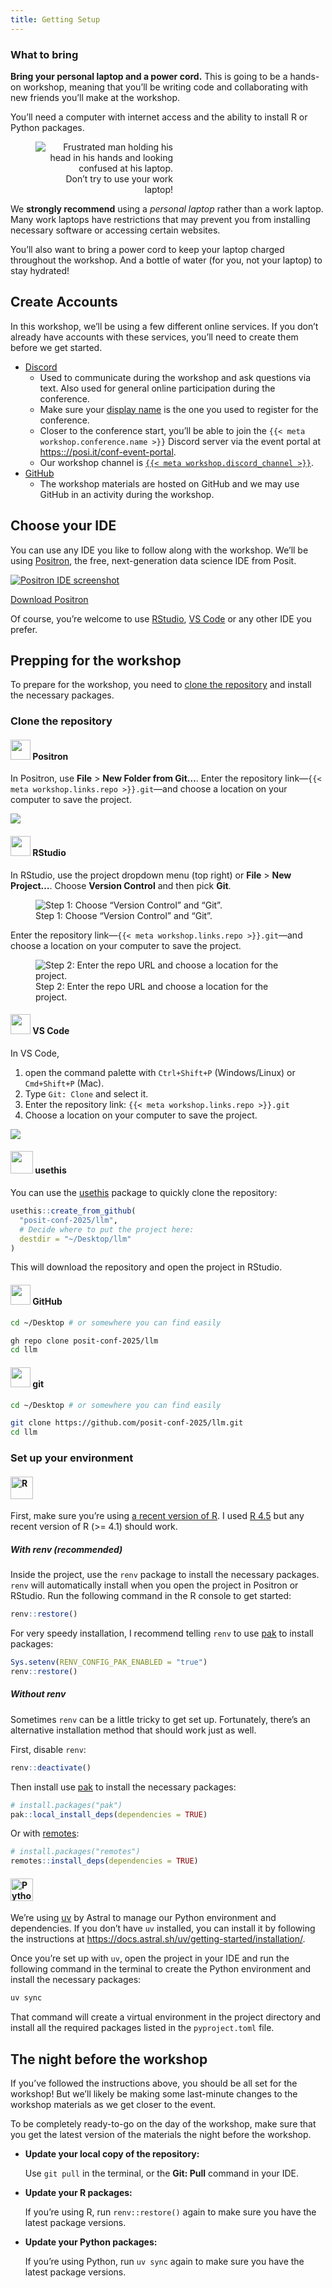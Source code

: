 ```yaml
---
title: Getting Setup
---
```


### What to bring

**Bring your [personal laptop]{.text-danger} and a power cord.**
This is going to be a hands-on workshop, meaning that you’ll be writing code and collaborating with new friends you’ll make at the workshop.

::: {.callout-caution title="Bring your own laptop"}

You'll need a computer with internet access and the ability to install R or Python packages.

::: {.float-md-end .ms-3 .my-2 style="max-width:300px; text-align: right"}
![Don't try to use your work laptop!](assets/frustrated-man.png){alt="Frustrated man holding his head in his hands and looking confused at his laptop."}
:::

We **strongly recommend** using a _personal laptop_ rather than a work laptop.
Many work laptops have restrictions that may prevent you from installing necessary software or accessing certain websites.

You'll also want to bring a power cord to keep your laptop charged throughout the workshop.
And a bottle of water (for you, not your laptop) to stay hydrated!
:::


<!--
As a back-up, you can use an entirely pre-configured [Posit Cloud](https://posit.cloud) instance ([details below](#using-posit-cloud)), so you don’t need to set up anything on your computer.
-->

## Create Accounts

In this workshop, we'll be using a few different online services.
If you don't already have accounts with these services, you'll need to create them before we get started.

* [Discord](https://discord.com/register)
  * Used to communicate during the workshop and ask questions via text. Also used for general online participation during the conference.
  * Make sure your [display name](https://support.discord.com/hc/en-us/articles/12620128861463-New-Usernames-Display-Names#h_01GXPQABMYGEHGPRJJXJMPHF5C) is the one you used to register for the conference.
  * Closer to the conference start, you'll be able to join the `{{< meta workshop.conference.name >}}` Discord server via the event portal at <https:://posi.it/conf-event-portal>.
  * Our workshop channel is [`{{< meta workshop.discord_channel >}}`]({{< meta workshop.links.discord >}}).

* [GitHub](https://github.com/join)
  * The workshop materials are hosted on GitHub and we may use GitHub in an activity during the workshop.

<!--
* [Posit Cloud](#using-posit-cloud)
-->

<!--
## Using Posit Cloud

::: {.callout-note title="Back-up Plan"}
We're providing a Posit Cloud workspace with all of the packages and files ready-to-go for the workshop.

::: lead
Join the Posit Cloud workspace at [{{< meta workshop.links.cloud_short.text >}}]({{< meta workshop.links.cloud_short.href >}}).
:::
:::


::: {.callout-warning title="Posit Cloud Space Not Yet Available"}
The link to join the space is not yet available.
This page will be updated on the day of the workshop.

You will need a Posit Cloud account and you can create one for free at [posit.cloud/plans](https://posit.cloud/plans).
Click "Learn more" under the Free plan to sign up.
:::


I've prepared a Posit Cloud workspace for workshop participants with a project for you to use during our time together.
The project contains all of the files and packages pre-installed and ready to go.
All you need to do is log in and start coding!

If you already have a Posit Cloud account, first [join the {{< meta workshop.links.cloud_short.text >}} space on Posit Cloud]({{< meta workshop.links.cloud_short.href >}}).
Otherwise [sign up for a free account](https://posit.cloud/plans) and then join the space.
You can create an account with your email or login with Google, GitHub or Clever.

Once you're part of the [{{< meta workshop.links.cloud_short.text >}} space]({{< meta workshop.links.cloud_short.href >}}), select the `{{< meta workshop.links.cloud_short.text >}}` assignment to create and launch a new project just for you.

::: {.shadow-lg .p-2 .border .border-1 .rounded-2 .text-center}
TODO: Update posit cloud workspace screenshot
![](assets/posit-cloud-project.png){.img-fluid alt=""}
:::
-->

## Choose your IDE

You can use any IDE you like to follow along with the workshop.
We'll be using [Positron](https://positron.posit.co), the free, next-generation data science IDE from Posit.

::: {.text-center}
[![](https://positron.posit.co/images/astropy.png){style="max-width:600px" alt="Positron IDE screenshot"}](https://positron.posit.co)

[<i class="bi bi-display-fill"></i> Download Positron](https://positron.posit.co/download.html){.btn .btn-primary}
:::

Of course, you're welcome to use [RStudio](https://posit.co/download/rstudio-desktop/), [VS Code](https://code.visualstudio.com/) or any other IDE you prefer.

## Prepping for the workshop

To prepare for the workshop, you need to [clone the repository]({{< meta workshop.links.repo >}}) and install the necessary packages.

### Clone the repository

::: {.panel-tabset}

#### ![](assets/icons/positron.svg){width="32px"} Positron

In Positron, use **File** > **New Folder from Git...**.
Enter the repository link---`{{< meta workshop.links.repo >}}.git`---and choose a location on your computer to save the project.

::: text-center
![](assets/positron-new-folder-from-git.png)
:::

#### ![](assets/icons/rstudio.svg){width="32px"} RStudio

In RStudio, use the project dropdown menu (top right) or **File** > **New Project...**.
Choose **Version Control** and then pick **Git**.

::: text-center
![Step 1: Choose "Version Control" and "Git".](assets/rstudio-new-project-wizard.png){style="max-width:400px"}
:::

Enter the repository link---`{{< meta workshop.links.repo >}}.git`---and choose a location on your computer to save the project.

::: text-center
![Step 2: Enter the repo URL and choose a location for the project.](assets/rstudio-new-project-clone.png){style="max-width:400px"}
:::

#### ![](assets/icons/vscode.png){width="32px"} VS Code

In VS Code,

1. open the command palette with `Ctrl+Shift+P` (Windows/Linux) or `Cmd+Shift+P` (Mac).
2. Type `Git: Clone` and select it.
3. Enter the repository link: `{{< meta workshop.links.repo >}}.git`
4. Choose a location on your computer to save the project.

::: text-center
![](assets/vscode-git-clone.png){style="max-width:400px"}
:::

#### ![](assets/icons/r-color.svg){width="36px"} usethis

You can use the [usethis](https://usethis.r-lib.org) package to quickly clone the repository:

```r
usethis::create_from_github(
  "posit-conf-2025/llm",
  # Decide where to put the project here:
  destdir = "~/Desktop/llm"
)
```

This will download the repository and open the project in RStudio.

#### ![](assets/icons/github.svg){width="32px"} GitHub

```bash
cd ~/Desktop # or somewhere you can find easily

gh repo clone posit-conf-2025/llm
cd llm
```

#### ![](assets/icons/git-icon.svg){width="32px"} git

```bash
cd ~/Desktop # or somewhere you can find easily

git clone https://github.com/posit-conf-2025/llm.git
cd llm
```
:::


### Set up your environment

::: {.panel-tabset group="lang"}

#### ![](assets/icons/r-color.svg){height="36px" alt="R"}

First, make sure you're using [a recent version of R](https://r-project.org).
I used [R 4.5](https://r-project.org) but any recent version of R (>= 4.1) should work.


::: panel-tabset
##### With renv (recommended)

Inside the project, use the `renv` package to install the necessary packages.
`renv` will automatically install when you open the project in Positron or RStudio.
Run the following command in the R console to get started:

```r
renv::restore()
```

For very speedy installation, I recommend telling `renv` to use [pak](https://pak.r-lib.org/) to install packages:

```r
Sys.setenv(RENV_CONFIG_PAK_ENABLED = "true")
renv::restore()
```

##### Without renv

Sometimes `renv` can be a little tricky to get set up.
Fortunately, there's an alternative installation method that should work just as well.

First, disable `renv`:

```r
renv::deactivate()
```

Then install use [pak](https://pak.r-lib.org) to install the necessary packages:

```r
# install.packages("pak")
pak::local_install_deps(dependencies = TRUE)
```

Or with [remotes](https://remotes.r-lib.org):

```r
# install.packages("remotes")
remotes::install_deps(dependencies = TRUE)
```
:::

#### ![](assets/icons/python-icon-color.svg){height="36px" alt="Python"}

We're using [uv](https://docs.astral.sh/uv/) by Astral to manage our Python environment and dependencies.
If you don't have `uv` installed, you can install it by following the instructions at <https://docs.astral.sh/uv/getting-started/installation/>.

Once you're set up with `uv`, open the project in your IDE and run the following command in the terminal to create the Python environment and install the necessary packages:

```bash
uv sync
```

That command will create a virtual environment in the project directory and install all the required packages listed in the `pyproject.toml` file.
:::


## The night before the workshop

If you've followed the instructions above, you should be all set for the workshop!
But we'll likely be making some last-minute changes to the workshop materials as we get closer to the event.

To be completely ready-to-go on the day of the workshop, make sure that you get the latest version of the materials the night before the workshop.

* **Update your local copy of the repository:**

  Use `git pull` in the terminal, or the **Git: Pull** command in your IDE.

* **Update your R packages:**

  If you're using R, run `renv::restore()` again to make sure you have the latest package versions.

* **Update your Python packages:**

  If you're using Python, run `uv sync` again to make sure you have the latest package versions.
